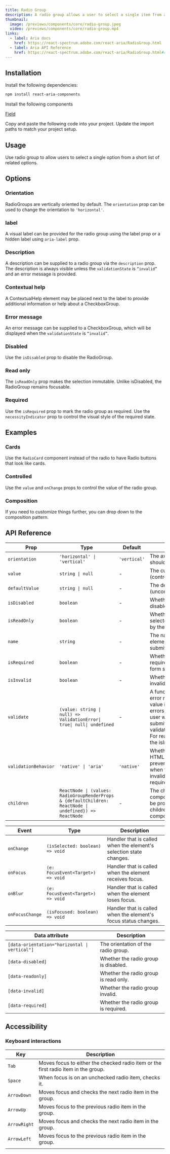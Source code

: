 ```yaml
---
title: Radio Group
description: A radio group allows a user to select a single item from a list of mutually exclusive options.
thumbnail:
  image: /previews/components/core/radio-group.jpeg
  video: /previews/components/core/radio-group.mp4
links:
  - label: Aria docs
    href: https://react-spectrum.adobe.com/react-aria/RadioGroup.html
  - label: Aria API Reference
    href: https://react-spectrum.adobe.com/react-aria/RadioGroup.html#radiogroup-1
---
```


<ComponentPreview name="demos/components/core/radio-group/default" />

## Installation

<Steps>
  <Step>Install the following dependencies:</Step>

```bash
npm install react-aria-components
```

<Step>Install the following components</Step>

[Field](/components/inputs/field)

  <Step>Copy and paste the following code into your project.</Step>
  <ComponentSource name="components/core/default/radio/radio-group" />
  <Step>Update the import paths to match your project setup.</Step>
</Steps>

## Usage

Use radio group to allow users to select a single option from a short list of related options.

## Options

### Orientation

RadioGroups are vertically oriented by default. The `orientation` prop can be used to change the orientation to `'horizontal'`.

<ComponentPreview name="demos/components/core/radio-group/orientation" />

### label

A visual label can be provided for the radio group using the label prop or a hidden label using `aria-label` prop.

<ComponentPreview name="demos/components/core/radio-group/label" />

### Description

A description can be supplied to a radio group via the `description` prop. The description is always visible unless the `validationState` is `“invalid”` and an error message is provided.

<ComponentPreview name="demos/components/core/radio-group/description" />

### Contextual help

A ContextualHelp element may be placed next to the label to provide additional information or help about a CheckboxGroup.

<ComponentPreview name="demos/components/core/radio-group/contextual-help" />

### Error message

An error message can be supplied to a CheckboxGroup, which will be displayed when the `validationState` is `“invalid”`.

<ComponentPreview name="demos/components/core/radio-group/error-message" />

### Disabled

Use the `isDisabled` prop to disable the RadioGroup.

<ComponentPreview name="demos/components/core/radio-group/disabled" />

### Read only

The `isReadOnly` prop makes the selection immutable. Unlike isDisabled, the RadioGroup remains focusable.

<ComponentPreview name="demos/components/core/radio-group/read-only" />

### Required

Use the `isRequired` prop to mark the radio group as required.
Use the `necessityIndicator` prop to control the visual style of the required state.

<ComponentPreview name="demos/components/core/radio-group/required" />

## Examples

### Cards

Use the `RadioCard` component instead of the radio to have Radio buttons that look like cards.

<ComponentPreview name="demos/components/core/radio-group/cards" />

### Controlled

Use the `value` and `onChange` props to control the value of the radio group.

<ComponentPreview name="demos/components/core/radio-group/controlled" />

### Composition

If you need to customize things further, you can drop down to the composition pattern.

<ComponentPreview name="demos/components/core/radio-group/composition" />

## API Reference

| Prop                 | Type                                                                                                    | Default      | Description                                                                                                                                                                                                                           |
| -------------------- | ------------------------------------------------------------------------------------------------------- | ------------ | ------------------------------------------------------------------------------------------------------------------------------------------------------------------------------------------------------------------------------------- |
| `orientation`        | `'horizontal' \| 'vertical'`                                                                            | `'vertical'` | The axis the Radio Button(s) should align with.                                                                                                                                                                                       |
| `value`              | `string \| null`                                                                                        | -            | The current value (controlled).                                                                                                                                                                                                       |
| `defaultValue`       | `string \| null`                                                                                        | -            | The default value (uncontrolled).                                                                                                                                                                                                     |
| `isDisabled`         | `boolean`                                                                                               | -            | Whether the input is disabled.                                                                                                                                                                                                        |
| `isReadOnly`         | `boolean`                                                                                               | -            | Whether the input can be selected but not changed by the user.                                                                                                                                                                        |
| `name`               | `string`                                                                                                | -            | The name of the input element, used when submitting an HTML form.                                                                                                                                                                     |
| `isRequired`         | `boolean`                                                                                               | -            | Whether user input is required on the input before form submission.                                                                                                                                                                   |
| `isInvalid`          | `boolean`                                                                                               | -            | Whether the input value is invalid.                                                                                                                                                                                                   |
| `validate`           | `(value: string \| null) => ValidationError\| true\| null\| undefined`                                  | -            | A function that returns an error message if a given value is invalid. Validation errors are displayed to the user when the form is submitted if validationBehavior="native". For realtime validation, use the isInvalid prop instead. |
| `validationBehavior` | `'native' \| 'aria'`                                                                                    | `'native'`   | Whether to use native HTML form validation to prevent form submission when the value is missing or invalid, or mark the field as required or invalid via ARIA.                                                                        |
| `children`           | `ReactNode \| (values: RadioGroupRenderProps & {defaultChildren: ReactNode \| undefined}) => ReactNode` | -            | The children of the component. A function may be provided to alter the children based on component state.                                                                                                                             |

| Event           | Type                              | Description                                                        |
| --------------- | --------------------------------- | ------------------------------------------------------------------ |
| `onChange`      | `(isSelected: boolean) => void`   | Handler that is called when the element's selection state changes. |
| `onFocus`       | `(e: FocusEvent<Target>) => void` | Handler that is called when the element receives focus.            |
| `onBlur`        | `(e: FocusEvent<Target>) => void` | Handler that is called when the element loses focus.               |
| `onFocusChange` | `(isFocused: boolean) => void`    | Handler that is called when the element's focus status changes.    |

| Data attribute                                | Description                           |
| --------------------------------------------- | ------------------------------------- |
| `[data-orientation="horizontal \| vertical"]` | The orientation of the radio group.   |
| `[data-disabled]`                             | Whether the radio group is disabled.  |
| `[data-readonly]`                             | Whether the radio group is read only. |
| `[data-invalid]`                              | Whether the radio group invalid.      |
| `[data-required]`                             | Whether the radio group is required.  |

## Accessibility

### Keyboard interactions

| Key          | Description                                                                        |
| ------------ | ---------------------------------------------------------------------------------- |
| `Tab`        | Moves focus to either the checked radio item or the first radio item in the group. |
| `Space`      | When focus is on an unchecked radio item, checks it.                               |
| `ArrowDown`  | Moves focus and checks the next radio item in the group.                           |
| `ArrowUp`    | Moves focus to the previous radio item in the group.                               |
| `ArrowRight` | Moves focus and checks the next radio item in the group.                           |
| `ArrowLeft`  | Moves focus to the previous radio item in the group.                               |
|              |
